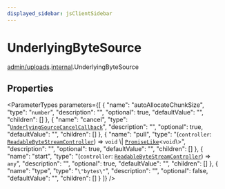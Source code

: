 ```yaml
---
displayed_sidebar: jsClientSidebar
---
```



# UnderlyingByteSource

[admin/uploads](../../modules/admin_uploads.mdx).[internal](../../admin_uploads/modules/admin_uploads.internal.mdx).UnderlyingByteSource

## Properties

<ParameterTypes parameters={[
  {
    "name": "autoAllocateChunkSize",
    "type": "`number`",
    "description": "",
    "optional": true,
    "defaultValue": "",
    "children": []
  },
  {
    "name": "cancel",
    "type": "[`UnderlyingSourceCancelCallback`](admin_uploads.internal.UnderlyingSourceCancelCallback.mdx)",
    "description": "",
    "optional": true,
    "defaultValue": "",
    "children": []
  },
  {
    "name": "pull",
    "type": "(`controller`: [`ReadableByteStreamController`](../../admin_uploads/modules/admin_uploads.internal.mdx#readablebytestreamcontroller)) => `void` \\| [`PromiseLike`](admin_discounts.internal.PromiseLike.mdx)<`void`\\>",
    "description": "",
    "optional": true,
    "defaultValue": "",
    "children": []
  },
  {
    "name": "start",
    "type": "(`controller`: [`ReadableByteStreamController`](../../admin_uploads/modules/admin_uploads.internal.mdx#readablebytestreamcontroller)) => `any`",
    "description": "",
    "optional": true,
    "defaultValue": "",
    "children": []
  },
  {
    "name": "type",
    "type": "``\"bytes\"``",
    "description": "",
    "optional": false,
    "defaultValue": "",
    "children": []
  }
]} />
